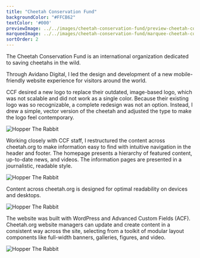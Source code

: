 ```yaml
---
title: "Cheetah Conservation Fund"
backgroundColor: "#FFCB62"
textColor: '#000'
previewImage: ../../images/cheetah-conservation-fund/preview-cheetah-conservation-fund.jpg
marqueeImage: ../../images/cheetah-conservation-fund/marquee-cheetah-conservation-fund.jpg
sortOrder: 2
---
```


<IntroBlock>

The Cheetah Conservation Fund is an international organization dedicated to saving cheetahs in the wild.

</IntroBlock>

<TextBlock>

Through Avidano Digital, I led the design and development of a new mobile-friendly website experience for visitors around the world. 

</TextBlock>

<TextBlock>

CCF desired a new logo to replace their outdated, image-based logo, which was not scalable and did not work as a single color. Because their existing logo was so recognizable, a complete redesign was not an option. Instead, I drew a simple, vector version of the cheetah and adjusted the type to make the logo feel contemporary.

</TextBlock>


<FigureSingleBlock>

![Hopper The Rabbit](../../images/cheetah-conservation-fund/grid-desktop-cheetah-conservation-fund-01.jpg)
    
</FigureSingleBlock>

<TextBlock>

Working closely with CCF staff, I restructured the content across cheetah.org to make information easy to find with intuitive navigation in the header and footer. The homepage presents a hierarchy of featured content, up-to-date news, and videos. The information pages are presented in a journalistic, readable style.

</TextBlock>

<FigureSingleBlock>

![Hopper The Rabbit](../../images/cheetah-conservation-fund/grid-mobile-cheetah-conservation-fund.jpg)
    
</FigureSingleBlock>

<TextBlock>

Content across cheetah.org is designed for optimal readability on devices and desktops.

</TextBlock>

<FigureSingleBlock>

![Hopper The Rabbit](../../images/cheetah-conservation-fund/grid-desktop-cheetah-conservation-fund-02.jpg)
    
</FigureSingleBlock>

<TextBlock>

The website was built with WordPress and Advanced Custom Fields (ACF). Cheetah.org website managers can update and create content in a consistent way across the site, selecting from a toolkit of modular layout components like full-width banners, galleries, figures, and video.

</TextBlock>


<FigureSingleBlock boxShadow={true}>

![Hopper The Rabbit](../../images/cheetah-conservation-fund/page-ccf-kids.jpg)
    
</FigureSingleBlock>

<LiveProjectLink linkURL="https://cheetah.org/" />